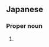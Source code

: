 ==Japanese==
{{ja-kanjitab|ひ|る|ま|yomi=j}}

===Proper noun===
{{ja-pos|proper|ひるま}}

# {{surname|lang=ja|sort=ひるま}}